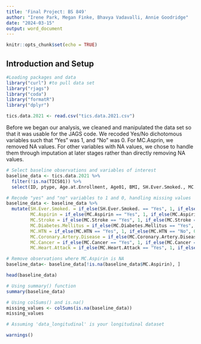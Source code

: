 ```yaml
---
title: 'Final Project: BS 849'
author: "Irene Park, Megan Finke, Bhavya Vadavalli, Annie Goodridge"
date: "2024-03-15"
output: word_document
---
```


```r
knitr::opts_chunk$set(echo = TRUE)
```

## Introduction and Setup

```r
#Loading packages and data 
library("curl") #to pull data set
library("rjags")
library("coda")
library("formatR")
library("dplyr")

tics.data.2021 <- read.csv("tics.data.2021.csv")
```

Before we began our analysis, we cleaned and manipulated the data set so that it was usable for the JAGS code. We recoded Yes/No dichotomous variables such that "Yes" was 1, and "No" was 0. For MC.Asprin, we removed NA values. For other variables with NA values, we chose to handle them through imputation at later stages rather than directly removing NA values. 

```r
# Select baseline observations and variables of interest
baseline_data <- tics.data.2021 %>%
  filter(!is.na(TICS01)) %>%
  select(ID, ptype, Age.at.Enrollment, Age01, BMI, SH.Ever.Smoked., MC.Aspirin, MC.Stroke, MC.Diabetes.Mellitus, MC.HTN, MC.Coronary.Artery.Disease, MC.Cancer, MC.Heart.Attack, Years.of.Education, TICS01)

# Recode "yes" and "no" variables to 1 and 0, handling missing values
baseline_data <- baseline_data %>%
  mutate(SH.Ever.Smoked. = if_else(SH.Ever.Smoked. == "Yes", 1, if_else(SH.Ever.Smoked. == "No", 0, NA_integer_)),
         MC.Aspirin = if_else(MC.Aspirin == "Yes", 1, if_else(MC.Aspirin == "No", 0, NA_integer_)),
         MC.Stroke = if_else(MC.Stroke == "Yes", 1, if_else(MC.Stroke == "No", 0, NA_integer_)),
         MC.Diabetes.Mellitus = if_else(MC.Diabetes.Mellitus == "Yes", 1, if_else(MC.Diabetes.Mellitus == "No", 0, NA_integer_)),
         MC.HTN = if_else(MC.HTN == "Yes", 1, if_else(MC.HTN == "No", 0, NA_integer_)),
         MC.Coronary.Artery.Disease = if_else(MC.Coronary.Artery.Disease == "Yes", 1, if_else(MC.Coronary.Artery.Disease == "No", 0, NA_integer_)),
         MC.Cancer = if_else(MC.Cancer == "Yes", 1, if_else(MC.Cancer == "No", 0, NA_integer_)),
         MC.Heart.Attack = if_else(MC.Heart.Attack == "Yes", 1, if_else(MC.Heart.Attack == "No", 0, NA_integer_)))

# Remove observations where MC.Aspirin is NA
baseline_data<- baseline_data[!is.na(baseline_data$MC.Aspirin), ]

head(baseline_data)

# Using summary() function
summary(baseline_data)

# Using colSums() and is.na()
missing_values <- colSums(is.na(baseline_data))
missing_values

# Assuming 'data_longitudinal' is your longitudinal dataset

warnings()
```

